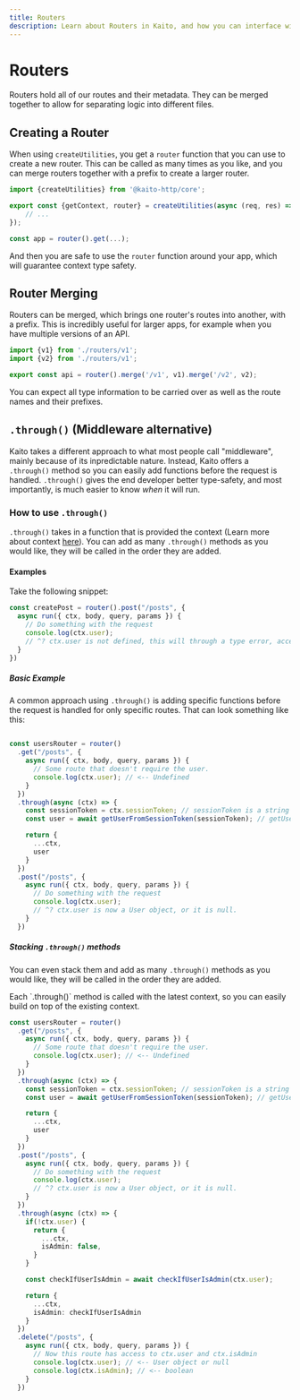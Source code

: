 ```yaml
---
title: Routers
description: Learn about Routers in Kaito, and how you can interface with them in your app
---
```



# Routers

Routers hold all of our routes and their metadata. They can be merged together to allow for separating logic into different files.

## Creating a Router

When using `createUtilities`, you get a `router` function that you can use to create a new router. This can be called as many times as you like, and you can merge routers together with a prefix to create a larger router.

```ts {1,3}
import {createUtilities} from '@kaito-http/core';

export const {getContext, router} = createUtilities(async (req, res) => {
	// ...
});

const app = router().get(...);
```

And then you are safe to use the `router` function around your app, which will guarantee context type safety.

## Router Merging

Routers can be merged, which brings one router's routes into another, with a prefix. This is incredibly useful for larger apps, for example when you have multiple versions of an API.

```ts {4}
import {v1} from './routers/v1';
import {v2} from './routers/v1';

export const api = router().merge('/v1', v1).merge('/v2', v2);
```

You can expect all type information to be carried over as well as the route names and their prefixes.

## `.through()` (Middleware alternative)

Kaito takes a different approach to what most people call "middleware", mainly because of its inpredictable nature. Instead, Kaito offers a `.through()` method so you can easily add functions before the request is handled. `.through()` gives the end developer better type-safety, and most importantly, is much easier to know *when* it will run.

### How to use `.through()`

`.through()` takes in a function that is provided the context (Learn more about context [here](/documentation/context)). You can add as many `.through()` methods as you would like, they will be called in the order they are added.

#### Examples

Take the following snippet:

```ts
const createPost = router().post("/posts", {
  async run({ ctx, body, query, params }) {
    // Do something with the request
    console.log(ctx.user);
    // ^? ctx.user is not defined, this will through a type error, accessing will result in being undefined.
  }
})
```


##### Basic Example

A common approach using `.through()` is adding specific functions before the request is handled for only specific routes. That can look something like this:

```ts

const usersRouter = router()
  .get("/posts", {
    async run({ ctx, body, query, params }) {
      // Some route that doesn't require the user.
      console.log(ctx.user); // <-- Undefined
    }
  })
  .through(async (ctx) => {
    const sessionToken = ctx.sessionToken; // sessionToken is a string that was provided in `createUtilities`.
    const user = await getUserFromSessionToken(sessionToken); // getUserFromSessionToken is a function that provides the user, or null

    return {
      ...ctx,
      user
    }
  })
  .post("/posts", {
    async run({ ctx, body, query, params }) {
      // Do something with the request
      console.log(ctx.user);
      // ^? ctx.user is now a User object, or it is null.
    }
  })
```


##### Stacking `.through()` methods

You can even stack them and add as many `.through()` methods as you would like, they will be called in the order they are added.

<Callout>
	Each `.through()` method is called with the latest context, so you can easily build on top of the existing context.
</Callout>

```ts
const usersRouter = router()
  .get("/posts", {
    async run({ ctx, body, query, params }) {
      // Some route that doesn't require the user.
      console.log(ctx.user); // <-- Undefined
    }
  })
  .through(async (ctx) => {
    const sessionToken = ctx.sessionToken; // sessionToken is a string that was provided in `createUtilities`.
    const user = await getUserFromSessionToken(sessionToken); // getUserFromSessionToken is a function that provides the user, or null

    return {
      ...ctx,
      user
    }
  })
  .post("/posts", {
    async run({ ctx, body, query, params }) {
      // Do something with the request
      console.log(ctx.user);
      // ^? ctx.user is now a User object, or it is null.
    }
  })
  .through(async (ctx) => {
    if(!ctx.user) {
      return {
        ...ctx,
        isAdmin: false,
      }
    }

    const checkIfUserIsAdmin = await checkIfUserIsAdmin(ctx.user);

    return {
      ...ctx,
      isAdmin: checkIfUserIsAdmin
    }
  })
  .delete("/posts", {
    async run({ ctx, body, query, params }) {
      // Now this route has access to ctx.user and ctx.isAdmin
      console.log(ctx.user); // <-- User object or null
      console.log(ctx.isAdmin); // <-- boolean
    }
  })
```